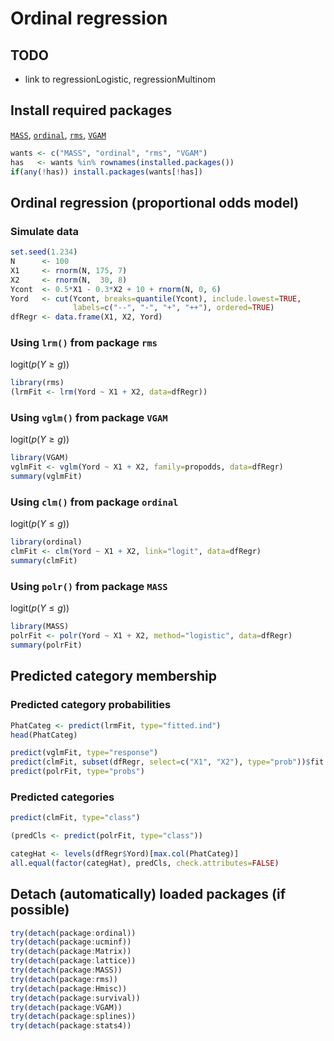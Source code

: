 Ordinal regression
=========================

TODO
-------------------------

 - link to regressionLogistic, regressionMultinom

Install required packages
-------------------------

[`MASS`](http://cran.r-project.org/package=MASS), [`ordinal`](http://cran.r-project.org/package=ordinal), [`rms`](http://cran.r-project.org/package=rms), [`VGAM`](http://cran.r-project.org/package=VGAM)

```r
wants <- c("MASS", "ordinal", "rms", "VGAM")
has   <- wants %in% rownames(installed.packages())
if(any(!has)) install.packages(wants[!has])
```

Ordinal regression (proportional odds model)
-------------------------
    
### Simulate data
    
```r
set.seed(1.234)
N      <- 100
X1     <- rnorm(N, 175, 7)
X2     <- rnorm(N,  30, 8)
Ycont  <- 0.5*X1 - 0.3*X2 + 10 + rnorm(N, 0, 6)
Yord   <- cut(Ycont, breaks=quantile(Ycont), include.lowest=TRUE,
              labels=c("--", "-", "+", "++"), ordered=TRUE)
dfRegr <- data.frame(X1, X2, Yord)
```

### Using `lrm()` from package `rms`

logit($p(Y \geq g)$)

```r
library(rms)
(lrmFit <- lrm(Yord ~ X1 + X2, data=dfRegr))
```

### Using `vglm()` from package `VGAM`

logit($p(Y \geq g)$)

```r
library(VGAM)
vglmFit <- vglm(Yord ~ X1 + X2, family=propodds, data=dfRegr)
summary(vglmFit)
```

### Using `clm()` from package `ordinal`

logit($p(Y \leq g)$)

```r
library(ordinal)
clmFit <- clm(Yord ~ X1 + X2, link="logit", data=dfRegr)
summary(clmFit)
```

### Using `polr()` from package `MASS`

logit($p(Y \leq g)$)

```r
library(MASS)
polrFit <- polr(Yord ~ X1 + X2, method="logistic", data=dfRegr)
summary(polrFit)
```

Predicted category membership
-------------------------

### Predicted category probabilities

```r
PhatCateg <- predict(lrmFit, type="fitted.ind")
head(PhatCateg)
```

```r
predict(vglmFit, type="response")
predict(clmFit, subset(dfRegr, select=c("X1", "X2"), type="prob"))$fit
predict(polrFit, type="probs")
```

### Predicted categories

```r
predict(clmFit, type="class")
```

```r
(predCls <- predict(polrFit, type="class"))
```

```r
categHat <- levels(dfRegr$Yord)[max.col(PhatCateg)]
all.equal(factor(categHat), predCls, check.attributes=FALSE)
```

Detach (automatically) loaded packages (if possible)
-------------------------

```r
try(detach(package:ordinal))
try(detach(package:ucminf))
try(detach(package:Matrix))
try(detach(package:lattice))
try(detach(package:MASS))
try(detach(package:rms))
try(detach(package:Hmisc))
try(detach(package:survival))
try(detach(package:VGAM))
try(detach(package:splines))
try(detach(package:stats4))
```
